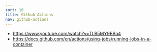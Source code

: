 ```yaml
---
sort: 10
title: Github Actions
nav: github-actions
---
```


- https://www.youtube.com/watch?v=TLB5MY9BBa4
- https://docs.github.com/en/actions/using-jobs/running-jobs-in-a-container